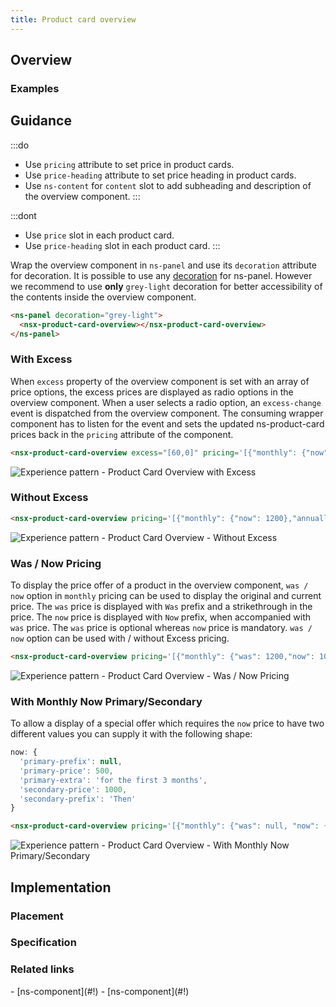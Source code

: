 ```yaml
---
title: Product card overview
---
```




## Overview

<CompDetails name={componentName} />

### Examples

<Tabs>
  <TabItem label="Standard">
    <ExampleViewer type="standard" />
  </TabItem>
  <TabItem label="Extended">
    <ExampleViewer type="standard" />
  </TabItem>
</Tabs>

## Guidance

:::do
- Use `pricing` attribute to set price in product cards.
- Use `price-heading` attribute to set price heading in product cards.
- Use `ns-content` for `content` slot to add subheading and description of the overview component.
:::

:::dont
- Use `price` slot in each product card.
- Use `price-heading` slot in each product card.
:::

Wrap the overview component in `ns-panel` and use its `decoration` attribute for decoration. It is possible to use any [decoration](./ns-panel#specification) for ns-panel. However we recommend to use **only** `grey-light` decoration for better accessibility of the contents inside the overview component.

```html
<ns-panel decoration="grey-light">
  <nsx-product-card-overview></nsx-product-card-overview>
</ns-panel>
```
### With Excess

When `excess` property of the overview component is set with an array of price options, the excess prices are displayed as radio options in the overview component. When a user selects a radio option, an `excess-change` event is dispatched from the overview component. The consuming wrapper component has to listen for the event and sets the updated ns-product-card prices back in the `pricing` attribute of the component.

```html
<nsx-product-card-overview excess="[60,0]" pricing='[{"monthly": {"now": 1200},"annually": 14400,"excess": 90}]' price-heading="Estimated Price"></nsx-product-card-overview>
```

![Experience pattern - Product Card Overview with Excess](@assets/components/nsx-product-card-overview/guidance-excess.webp)


### Without Excess

```html
<nsx-product-card-overview pricing='[{"monthly": {"now": 1200},"annually": 14400,"excess": 90}]' price-heading="Estimated Price"></nsx-product-card-overview>
```

![Experience pattern - Product Card Overview - Without Excess](@assets/components/nsx-product-card-overview/guidance-without-excess.webp)

### Was / Now Pricing

To display the price offer of a product in the overview component, `was / now` option in `monthly` pricing can be used to display the original and current price. The `was` price is displayed with `Was` prefix and a strikethrough in the price. The `now` price is displayed with `Now` prefix, when accompanied with `was` price. The `was` price is optional whereas `now` price is mandatory. `was / now` option can be used with / without Excess pricing.

```html
<nsx-product-card-overview pricing='[{"monthly": {"was": 1200,"now": 1000},"annually": 14400,"excess": 90}]' price-heading="Estimated Price"></nsx-product-card-overview>
```

![Experience pattern - Product Card Overview - Was / Now Pricing](@assets/components/nsx-product-card-overview/guidance-was-now-price.webp)

### With Monthly Now Primary/Secondary

To allow a display of a special offer which requires the `now` price to have two different values you can supply it with the following shape:

```javascript
now: {
  'primary-prefix': null,
  'primary-price': 500,
  'primary-extra': 'for the first 3 months',
  'secondary-price': 1000,
  'secondary-prefix': 'Then'
}
```

```html
<nsx-product-card-overview pricing='[{"monthly": {"was": null, "now": {"primary-price": 500, "primary-extra": "for the first 3 months", "secondary-price": 1000, "secondary-prefix": "Then"} }, "excess": 60}]' price-heading="Estimated Price"></nsx-product-card-overview>
```

![Experience pattern - Product Card Overview - With Monthly Now Primary/Secondary](@assets/components/nsx-product-card-overview/guidance-monthly-now-primary-secondary.webp)


## Implementation

### Placement

<Placement name={componentName} />

### Specification

<Specification name={componentName} />

### Related links

<RelatedLinks name={componentName}>
- [ns-component](#!)
- [ns-component](#!)
</RelatedLinks>

